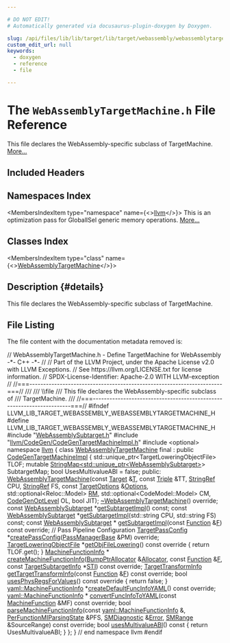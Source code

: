 ```yaml
---

# DO NOT EDIT!
# Automatically generated via docusaurus-plugin-doxygen by Doxygen.

slug: /api/files/lib/lib/target/lib/target/webassembly/webassemblytargetmachine-h
custom_edit_url: null
keywords:
  - doxygen
  - reference
  - file

---
```





# The `WebAssemblyTargetMachine.h` File Reference

<DoxygenPage pluginConfig={pluginConfig}>

This file declares the WebAssembly-specific subclass of TargetMachine. <a href="#details">More...</a>

## Included Headers

<IncludesList>
<IncludesListItem
  filePath="WebAssemblySubtarget.h"
  permalink="/docs/api/files/lib/lib/target/lib/target/webassembly/webassemblysubtarget-h"
  isLocal="true" />
<IncludesListItem
  filePath="llvm/CodeGen/CodeGenTargetMachineImpl.h"
  permalink="/docs/api/files/include/include/llvm/include/llvm/codegen/codegentargetmachineimpl-h"
  isLocal="true" />
<IncludesListItem
  filePath="optional"
  permalink=""
  isLocal="false" />
</IncludesList>

## Namespaces Index

<MembersIndex>

<MembersIndexItem
  type="namespace"
  name={<><a href="/docs/api/namespaces/llvm">llvm</a></>}>
This is an optimization pass for GlobalISel generic memory operations. <a href="/docs/api/namespaces/llvm/#details">More...</a>
</MembersIndexItem>

</MembersIndex>

## Classes Index

<MembersIndex>

<MembersIndexItem
  type="class"
  name={<><a href="/docs/api/classes/llvm/webassemblytargetmachine">WebAssemblyTargetMachine</a></>}>
</MembersIndexItem>

</MembersIndex>

## Description {#details}

This file declares the WebAssembly-specific subclass of TargetMachine.

## File Listing

The file content with the documentation metadata removed is:

<ProgramListing>

<Link id="l00001" /><CodeLine lineNumber="1"><span class="doxyHighlightComment">// WebAssemblyTargetMachine.h - Define TargetMachine for WebAssembly -&#42;- C++ -&#42;-</span></CodeLine>
<Link id="l00002" /><CodeLine lineNumber="2"><span class="doxyHighlightComment">//</span></CodeLine>
<Link id="l00003" /><CodeLine lineNumber="3"><span class="doxyHighlightComment">// Part of the LLVM Project, under the Apache License v2.0 with LLVM Exceptions.</span></CodeLine>
<Link id="l00004" /><CodeLine lineNumber="4"><span class="doxyHighlightComment">// See https://llvm.org/LICENSE.txt for license information.</span></CodeLine>
<Link id="l00005" /><CodeLine lineNumber="5"><span class="doxyHighlightComment">// SPDX-License-Identifier: Apache-2.0 WITH LLVM-exception</span></CodeLine>
<Link id="l00006" /><CodeLine lineNumber="6"><span class="doxyHighlightComment">//</span></CodeLine>
<Link id="l00007" /><CodeLine lineNumber="7"><span class="doxyHighlightComment">//===----------------------------------------------------------------------===//</span></CodeLine>
<Link id="l00008" /><CodeLine lineNumber="8"><span class="doxyHighlightComment">///</span></CodeLine>
<Link id="l00009" /><CodeLine lineNumber="9"><span class="doxyHighlightComment">/// \\file</span></CodeLine>
<Link id="l00010" /><CodeLine lineNumber="10"><span class="doxyHighlightComment">/// This file declares the WebAssembly-specific subclass of</span></CodeLine>
<Link id="l00011" /><CodeLine lineNumber="11"><span class="doxyHighlightComment">/// TargetMachine.</span></CodeLine>
<Link id="l00012" /><CodeLine lineNumber="12"><span class="doxyHighlightComment">///</span></CodeLine>
<Link id="l00013" /><CodeLine lineNumber="13"><span class="doxyHighlightComment">//===----------------------------------------------------------------------===//</span></CodeLine>
<Link id="l00014" /><CodeLine lineNumber="14"></CodeLine>
<Link id="l00015" /><CodeLine lineNumber="15"><span class="doxyHighlightPreprocessor">#ifndef LLVM&#95;LIB&#95;TARGET&#95;WEBASSEMBLY&#95;WEBASSEMBLYTARGETMACHINE&#95;H</span></CodeLine>
<Link id="l00016" /><CodeLine lineNumber="16"><span class="doxyHighlightPreprocessor">#define LLVM&#95;LIB&#95;TARGET&#95;WEBASSEMBLY&#95;WEBASSEMBLYTARGETMACHINE&#95;H</span></CodeLine>
<Link id="l00017" /><CodeLine lineNumber="17"></CodeLine>
<Link id="l00018" /><CodeLine lineNumber="18"><span class="doxyHighlightPreprocessor">#include &quot;<a href="/docs/api/files/lib/lib/target/lib/target/webassembly/webassemblysubtarget-h">WebAssemblySubtarget.h</a>&quot;</span></CodeLine>
<Link id="l00019" /><CodeLine lineNumber="19"><span class="doxyHighlightPreprocessor">#include &quot;<a href="/docs/api/files/include/include/llvm/include/llvm/codegen/codegentargetmachineimpl-h">llvm/CodeGen/CodeGenTargetMachineImpl.h</a>&quot;</span></CodeLine>
<Link id="l00020" /><CodeLine lineNumber="20"><span class="doxyHighlightPreprocessor">#include &lt;optional&gt;</span></CodeLine>
<Link id="l00021" /><CodeLine lineNumber="21"></CodeLine>
<Link id="l00022" /><CodeLine lineNumber="22"><span class="doxyHighlightKeyword">namespace </span><span class="doxyHighlight"><a href="/docs/api/namespaces/llvm">llvm</a> &#123;</span></CodeLine>
<Link id="l00023" /><CodeLine lineNumber="23"></CodeLine>
<Link id="l00024" /><CodeLine lineNumber="24" lineLink="/docs/api/classes/llvm/webassemblytargetmachine"><span class="doxyHighlightKeyword">class </span><span class="doxyHighlight"><a href="/docs/api/classes/llvm/webassemblytargetmachine/#a39f4b4edb8abb1954310e3b6915afc81">WebAssemblyTargetMachine</a> final : </span><span class="doxyHighlightKeyword">public</span><span class="doxyHighlight"> <a href="/docs/api/classes/llvm/codegentargetmachineimpl/#a4480a9aa1ec7c3115acc998e187f5ab3">CodeGenTargetMachineImpl</a> &#123;</span></CodeLine>
<Link id="l00025" /><CodeLine lineNumber="25"><span class="doxyHighlight">  std::unique&#95;ptr&lt;TargetLoweringObjectFile&gt; TLOF;</span></CodeLine>
<Link id="l00026" /><CodeLine lineNumber="26"><span class="doxyHighlight">  </span><span class="doxyHighlightKeyword">mutable</span><span class="doxyHighlight"> <a href="/docs/api/classes/llvm/stringmap">StringMap&lt;std::unique&#95;ptr&lt;WebAssemblySubtarget&gt;</a>&gt; SubtargetMap;</span></CodeLine>
<Link id="l00027" /><CodeLine lineNumber="27"><span class="doxyHighlight">  </span><span class="doxyHighlightKeywordType">bool</span><span class="doxyHighlight"> UsesMultivalueABI = </span><span class="doxyHighlightKeyword">false</span><span class="doxyHighlight">;</span></CodeLine>
<Link id="l00028" /><CodeLine lineNumber="28"></CodeLine>
<Link id="l00029" /><CodeLine lineNumber="29"><span class="doxyHighlightKeyword">public</span><span class="doxyHighlight">:</span></CodeLine>
<Link id="l00030" /><CodeLine lineNumber="30"><span class="doxyHighlight">  <a href="/docs/api/classes/llvm/webassemblytargetmachine/#a39f4b4edb8abb1954310e3b6915afc81">WebAssemblyTargetMachine</a>(</span><span class="doxyHighlightKeyword">const</span><span class="doxyHighlight"> <a href="/docs/api/classes/llvm/target">Target</a> &amp;<a href="/docs/api/files/lib/lib/target/lib/target/mips/mips16isellowering-cpp/#a0acb682b8260ab1c60b918599864e2e5">T</a>, </span><span class="doxyHighlightKeyword">const</span><span class="doxyHighlight"> <a href="/docs/api/classes/llvm/triple">Triple</a> &amp;TT, <a href="/docs/api/classes/llvm/stringref">StringRef</a> CPU,</span></CodeLine>
<Link id="l00031" /><CodeLine lineNumber="31"><span class="doxyHighlight">                           <a href="/docs/api/classes/llvm/stringref">StringRef</a> FS, </span><span class="doxyHighlightKeyword">const</span><span class="doxyHighlight"> <a href="/docs/api/classes/llvm/targetoptions">TargetOptions</a> &amp;<a href="/docs/api/classes/llvm/targetmachine/#ab1fb67187fc37e569cc5171cbebba873">Options</a>,</span></CodeLine>
<Link id="l00032" /><CodeLine lineNumber="32"><span class="doxyHighlight">                           std::optional&lt;Reloc::Model&gt; <a href="/docs/api/classes/llvm/targetmachine/#a588867fa922c392886b07e0ad42038b4">RM</a>,</span></CodeLine>
<Link id="l00033" /><CodeLine lineNumber="33"><span class="doxyHighlight">                           std::optional&lt;CodeModel::Model&gt; CM,</span></CodeLine>
<Link id="l00034" /><CodeLine lineNumber="34"><span class="doxyHighlight">                           <a href="/docs/api/namespaces/llvm/#a8ec1bf8d7b792ca9fac56f8514db18d2">CodeGenOptLevel</a> OL, </span><span class="doxyHighlightKeywordType">bool</span><span class="doxyHighlight"> JIT);</span></CodeLine>
<Link id="l00035" /><CodeLine lineNumber="35"></CodeLine>
<Link id="l00036" /><CodeLine lineNumber="36" lineLink="/docs/api/classes/llvm/webassemblytargetmachine/#a93070052836fb225c17940ec8b370417"><span class="doxyHighlight">  <a href="/docs/api/classes/llvm/webassemblytargetmachine/#a93070052836fb225c17940ec8b370417">~WebAssemblyTargetMachine</a>() </span><span class="doxyHighlightKeyword">override</span><span class="doxyHighlight">;</span></CodeLine>
<Link id="l00037" /><CodeLine lineNumber="37"></CodeLine>
<Link id="l00038" /><CodeLine lineNumber="38"><span class="doxyHighlight">  </span><span class="doxyHighlightKeyword">const</span><span class="doxyHighlight"> <a href="/docs/api/classes/llvm/webassemblysubtarget">WebAssemblySubtarget</a> &#42;<a href="/docs/api/classes/llvm/webassemblytargetmachine/#a719713d67ba4d30b964d4a4f3228e157">getSubtargetImpl</a>() </span><span class="doxyHighlightKeyword">const</span><span class="doxyHighlight">;</span></CodeLine>
<Link id="l00039" /><CodeLine lineNumber="39"><span class="doxyHighlight">  </span><span class="doxyHighlightKeyword">const</span><span class="doxyHighlight"> <a href="/docs/api/classes/llvm/webassemblysubtarget">WebAssemblySubtarget</a> &#42;<a href="/docs/api/classes/llvm/webassemblytargetmachine/#a719713d67ba4d30b964d4a4f3228e157">getSubtargetImpl</a>(std::string CPU,</span></CodeLine>
<Link id="l00040" /><CodeLine lineNumber="40"><span class="doxyHighlight">                                               std::string FS) </span><span class="doxyHighlightKeyword">const</span><span class="doxyHighlight">;</span></CodeLine>
<Link id="l00041" /><CodeLine lineNumber="41"><span class="doxyHighlight">  </span><span class="doxyHighlightKeyword">const</span><span class="doxyHighlight"> <a href="/docs/api/classes/llvm/webassemblysubtarget">WebAssemblySubtarget</a> &#42;</span></CodeLine>
<Link id="l00042" /><CodeLine lineNumber="42"><span class="doxyHighlight">  <a href="/docs/api/classes/llvm/webassemblytargetmachine/#a719713d67ba4d30b964d4a4f3228e157">getSubtargetImpl</a>(</span><span class="doxyHighlightKeyword">const</span><span class="doxyHighlight"> <a href="/docs/api/classes/llvm/function">Function</a> &amp;<a href="/docs/api/files/lib/lib/support/md5-cpp/#a96d73bbd7af15cb1fc38c3f4a3bd82e9">F</a>) </span><span class="doxyHighlightKeyword">const override</span><span class="doxyHighlight">;</span></CodeLine>
<Link id="l00043" /><CodeLine lineNumber="43"></CodeLine>
<Link id="l00044" /><CodeLine lineNumber="44"><span class="doxyHighlight">  </span><span class="doxyHighlightComment">// Pass Pipeline Configuration</span></CodeLine>
<Link id="l00045" /><CodeLine lineNumber="45"><span class="doxyHighlight">  <a href="/docs/api/classes/llvm/targetpassconfig">TargetPassConfig</a> &#42;<a href="/docs/api/classes/llvm/webassemblytargetmachine/#a4740e3f15f0d96477caddde4b1b199ae">createPassConfig</a>(<a href="/docs/api/classes/llvm/legacy/passmanagerbase">PassManagerBase</a> &amp;PM) </span><span class="doxyHighlightKeyword">override</span><span class="doxyHighlight">;</span></CodeLine>
<Link id="l00046" /><CodeLine lineNumber="46"></CodeLine>
<Link id="l00047" /><CodeLine lineNumber="47" lineLink="/docs/api/classes/llvm/webassemblytargetmachine/#a642097b192708731c3e907ac59c1a874"><span class="doxyHighlight">  <a href="/docs/api/classes/llvm/targetloweringobjectfile">TargetLoweringObjectFile</a> &#42;<a href="/docs/api/classes/llvm/webassemblytargetmachine/#a642097b192708731c3e907ac59c1a874">getObjFileLowering</a>()</span><span class="doxyHighlightKeyword"> const override </span><span class="doxyHighlight">&#123;</span></CodeLine>
<Link id="l00048" /><CodeLine lineNumber="48"><span class="doxyHighlight">    </span><span class="doxyHighlightKeywordFlow">return</span><span class="doxyHighlight"> TLOF.get();</span></CodeLine>
<Link id="l00049" /><CodeLine lineNumber="49"><span class="doxyHighlight">  &#125;</span></CodeLine>
<Link id="l00050" /><CodeLine lineNumber="50"></CodeLine>
<Link id="l00051" /><CodeLine lineNumber="51"><span class="doxyHighlight">  <a href="/docs/api/structs/llvm/machinefunctioninfo">MachineFunctionInfo</a> &#42;</span></CodeLine>
<Link id="l00052" /><CodeLine lineNumber="52"><span class="doxyHighlight">  <a href="/docs/api/classes/llvm/webassemblytargetmachine/#a82e19c7266681b3283fe1ce9ec23e180">createMachineFunctionInfo</a>(<a href="/docs/api/namespaces/llvm/#a8e612822d4ba7bb36c9c79582a567108">BumpPtrAllocator</a> &amp;<a href="/docs/api/files/lib/lib/codegen/regallocbasic-cpp/#ad5d00e1d77644d95847b9bf8da12b759">Allocator</a>, </span><span class="doxyHighlightKeyword">const</span><span class="doxyHighlight"> <a href="/docs/api/classes/llvm/function">Function</a> &amp;<a href="/docs/api/files/lib/lib/support/md5-cpp/#a96d73bbd7af15cb1fc38c3f4a3bd82e9">F</a>,</span></CodeLine>
<Link id="l00053" /><CodeLine lineNumber="53"><span class="doxyHighlight">                            </span><span class="doxyHighlightKeyword">const</span><span class="doxyHighlight"> <a href="/docs/api/classes/llvm/targetsubtargetinfo">TargetSubtargetInfo</a> &#42;<a href="/docs/api/classes/llvm/targetmachine/#aaebd1c0e5f028848cc0e548bf015aaf1">STI</a>) </span><span class="doxyHighlightKeyword">const override</span><span class="doxyHighlight">;</span></CodeLine>
<Link id="l00054" /><CodeLine lineNumber="54"></CodeLine>
<Link id="l00055" /><CodeLine lineNumber="55"><span class="doxyHighlight">  <a href="/docs/api/classes/llvm/targettransforminfo">TargetTransformInfo</a> <a href="/docs/api/classes/llvm/webassemblytargetmachine/#a9bf333c6c83111588f567e7f191dc984">getTargetTransformInfo</a>(</span><span class="doxyHighlightKeyword">const</span><span class="doxyHighlight"> <a href="/docs/api/classes/llvm/function">Function</a> &amp;<a href="/docs/api/files/lib/lib/support/md5-cpp/#a96d73bbd7af15cb1fc38c3f4a3bd82e9">F</a>) </span><span class="doxyHighlightKeyword">const override</span><span class="doxyHighlight">;</span></CodeLine>
<Link id="l00056" /><CodeLine lineNumber="56"></CodeLine>
<Link id="l00057" /><CodeLine lineNumber="57" lineLink="/docs/api/classes/llvm/webassemblytargetmachine/#a701dee57c09638d9b213b905d2269d4d"><span class="doxyHighlight">  </span><span class="doxyHighlightKeywordType">bool</span><span class="doxyHighlight"> <a href="/docs/api/classes/llvm/webassemblytargetmachine/#a701dee57c09638d9b213b905d2269d4d">usesPhysRegsForValues</a>()</span><span class="doxyHighlightKeyword"> const override </span><span class="doxyHighlight">&#123; </span><span class="doxyHighlightKeywordFlow">return</span><span class="doxyHighlight"> </span><span class="doxyHighlightKeyword">false</span><span class="doxyHighlight">; &#125;</span></CodeLine>
<Link id="l00058" /><CodeLine lineNumber="58"></CodeLine>
<Link id="l00059" /><CodeLine lineNumber="59"><span class="doxyHighlight">  <a href="/docs/api/structs/llvm/yaml/machinefunctioninfo">yaml::MachineFunctionInfo</a> &#42;<a href="/docs/api/classes/llvm/webassemblytargetmachine/#a0195626aaa892d3e13e560237694ab6e">createDefaultFuncInfoYAML</a>() </span><span class="doxyHighlightKeyword">const override</span><span class="doxyHighlight">;</span></CodeLine>
<Link id="l00060" /><CodeLine lineNumber="60"><span class="doxyHighlight">  <a href="/docs/api/structs/llvm/yaml/machinefunctioninfo">yaml::MachineFunctionInfo</a> &#42;</span></CodeLine>
<Link id="l00061" /><CodeLine lineNumber="61"><span class="doxyHighlight">  <a href="/docs/api/classes/llvm/webassemblytargetmachine/#aad505019362a8cf081bda4ca50f0092d">convertFuncInfoToYAML</a>(</span><span class="doxyHighlightKeyword">const</span><span class="doxyHighlight"> <a href="/docs/api/classes/llvm/machinefunction">MachineFunction</a> &amp;MF) </span><span class="doxyHighlightKeyword">const override</span><span class="doxyHighlight">;</span></CodeLine>
<Link id="l00062" /><CodeLine lineNumber="62"><span class="doxyHighlight">  </span><span class="doxyHighlightKeywordType">bool</span><span class="doxyHighlight"> <a href="/docs/api/classes/llvm/webassemblytargetmachine/#a1f105b1ab02dcb52f17181b399c004f2">parseMachineFunctionInfo</a>(</span><span class="doxyHighlightKeyword">const</span><span class="doxyHighlight"> <a href="/docs/api/structs/llvm/yaml/machinefunctioninfo">yaml::MachineFunctionInfo</a> &amp;,</span></CodeLine>
<Link id="l00063" /><CodeLine lineNumber="63"><span class="doxyHighlight">                                <a href="/docs/api/structs/llvm/perfunctionmiparsingstate">PerFunctionMIParsingState</a> &amp;PFS,</span></CodeLine>
<Link id="l00064" /><CodeLine lineNumber="64"><span class="doxyHighlight">                                <a href="/docs/api/classes/llvm/smdiagnostic">SMDiagnostic</a> &amp;<a href="/docs/api/classes/llvm/error">Error</a>,</span></CodeLine>
<Link id="l00065" /><CodeLine lineNumber="65"><span class="doxyHighlight">                                <a href="/docs/api/classes/llvm/smrange">SMRange</a> &amp;SourceRange) </span><span class="doxyHighlightKeyword">const override</span><span class="doxyHighlight">;</span></CodeLine>
<Link id="l00066" /><CodeLine lineNumber="66"></CodeLine>
<Link id="l00067" /><CodeLine lineNumber="67" lineLink="/docs/api/classes/llvm/webassemblytargetmachine/#ad253efc6f21958ec5f33165bae10be24"><span class="doxyHighlight">  </span><span class="doxyHighlightKeywordType">bool</span><span class="doxyHighlight"> <a href="/docs/api/classes/llvm/webassemblytargetmachine/#ad253efc6f21958ec5f33165bae10be24">usesMultivalueABI</a>()</span><span class="doxyHighlightKeyword"> const </span><span class="doxyHighlight">&#123; </span><span class="doxyHighlightKeywordFlow">return</span><span class="doxyHighlight"> UsesMultivalueABI; &#125;</span></CodeLine>
<Link id="l00068" /><CodeLine lineNumber="68"><span class="doxyHighlight">&#125;;</span></CodeLine>
<Link id="l00069" /><CodeLine lineNumber="69"></CodeLine>
<Link id="l00070" /><CodeLine lineNumber="70"><span class="doxyHighlight">&#125; </span><span class="doxyHighlightComment">// end namespace llvm</span></CodeLine>
<Link id="l00071" /><CodeLine lineNumber="71"></CodeLine>
<Link id="l00072" /><CodeLine lineNumber="72"><span class="doxyHighlightPreprocessor">#endif</span></CodeLine>

</ProgramListing>


</DoxygenPage>
